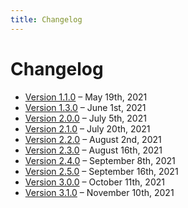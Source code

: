 ```yaml
---
title: Changelog
---
```


# Changelog

- [Version 1.1.0](/changelog/1-1-0/) – May 19th, 2021
- [Version 1.3.0](/changelog/1-3-0/) – June 1st, 2021
- [Version 2.0.0](/changelog/2-0-0/) – July 5th, 2021
- [Version 2.1.0](/changelog/2-1-0/) – July 20th, 2021
- [Version 2.2.0](/changelog/2-2-0/) – August 2nd, 2021
- [Version 2.3.0](/changelog/2-3-0/) – August 16th, 2021
- [Version 2.4.0](/changelog/2-4-0/) – September 8th, 2021
- [Version 2.5.0](/changelog/2-5-0/) – September 16th, 2021
- [Version 3.0.0](/changelog/3-0-0/) – October 11th, 2021
- [Version 3.1.0](/changelog/3-1-0/) – November 10th, 2021
